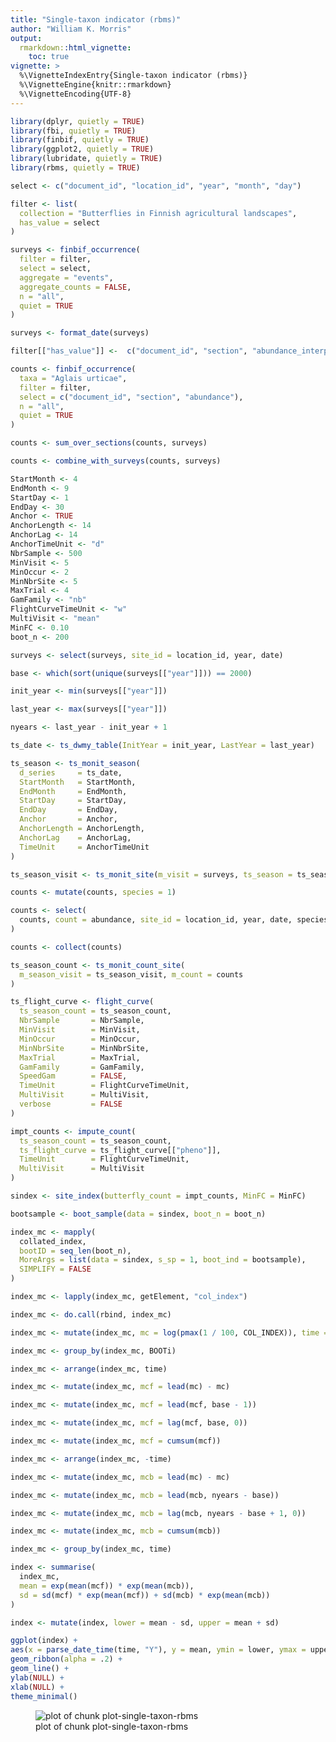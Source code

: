 ```yaml
---
title: "Single-taxon indicator (rbms)"
author: "William K. Morris"
output: 
  rmarkdown::html_vignette:
    toc: true
vignette: >
  %\VignetteIndexEntry{Single-taxon indicator (rbms)}
  %\VignetteEngine{knitr::rmarkdown}
  %\VignetteEncoding{UTF-8}
---
```





```r
library(dplyr, quietly = TRUE)
library(fbi, quietly = TRUE)
library(finbif, quietly = TRUE)
library(ggplot2, quietly = TRUE)
library(lubridate, quietly = TRUE)
library(rbms, quietly = TRUE)
```


```r
select <- c("document_id", "location_id", "year", "month", "day")
```


```r
filter <- list(
  collection = "Butterflies in Finnish agricultural landscapes",
  has_value = select
)
```


```r
surveys <- finbif_occurrence(
  filter = filter,
  select = select,
  aggregate = "events",
  aggregate_counts = FALSE,
  n = "all",
  quiet = TRUE
)
```


```r
surveys <- format_date(surveys)
```


```r
filter[["has_value"]] <-  c("document_id", "section", "abundance_interpreted")
```


```r
counts <- finbif_occurrence(
  taxa = "Aglais urticae",
  filter = filter,
  select = c("document_id", "section", "abundance"),
  n = "all",
  quiet = TRUE
)
```


```r
counts <- sum_over_sections(counts, surveys)

counts <- combine_with_surveys(counts, surveys)
```


```r
StartMonth <- 4
EndMonth <- 9
StartDay <- 1
EndDay <- 30
Anchor <- TRUE
AnchorLength <- 14
AnchorLag <- 14
AnchorTimeUnit <- "d"
NbrSample <- 500
MinVisit <- 5
MinOccur <- 2
MinNbrSite <- 5
MaxTrial <- 4
GamFamily <- "nb"
FlightCurveTimeUnit <- "w"
MultiVisit <- "mean"
MinFC <- 0.10
boot_n <- 200

surveys <- select(surveys, site_id = location_id, year, date)

base <- which(sort(unique(surveys[["year"]])) == 2000)

init_year <- min(surveys[["year"]])

last_year <- max(surveys[["year"]])

nyears <- last_year - init_year + 1

ts_date <- ts_dwmy_table(InitYear = init_year, LastYear = last_year)

ts_season <- ts_monit_season(
  d_series     = ts_date,
  StartMonth   = StartMonth,
  EndMonth     = EndMonth,
  StartDay     = StartDay,
  EndDay       = EndDay,
  Anchor       = Anchor,
  AnchorLength = AnchorLength,
  AnchorLag    = AnchorLag,
  TimeUnit     = AnchorTimeUnit
)

ts_season_visit <- ts_monit_site(m_visit = surveys, ts_season = ts_season)

counts <- mutate(counts, species = 1)

counts <- select(
  counts, count = abundance, site_id = location_id, year, date, species
)

counts <- collect(counts)

ts_season_count <- ts_monit_count_site(
  m_season_visit = ts_season_visit, m_count = counts
)

ts_flight_curve <- flight_curve(
  ts_season_count = ts_season_count,
  NbrSample       = NbrSample,
  MinVisit        = MinVisit,
  MinOccur        = MinOccur,
  MinNbrSite      = MinNbrSite,
  MaxTrial        = MaxTrial,
  GamFamily       = GamFamily,
  SpeedGam        = FALSE,
  TimeUnit        = FlightCurveTimeUnit,
  MultiVisit      = MultiVisit,
  verbose         = FALSE
)

impt_counts <- impute_count(
  ts_season_count = ts_season_count,
  ts_flight_curve = ts_flight_curve[["pheno"]],
  TimeUnit        = FlightCurveTimeUnit,
  MultiVisit      = MultiVisit
)

sindex <- site_index(butterfly_count = impt_counts, MinFC = MinFC)

bootsample <- boot_sample(data = sindex, boot_n = boot_n)
```


```r
index_mc <- mapply(
  collated_index,
  bootID = seq_len(boot_n),
  MoreArgs = list(data = sindex, s_sp = 1, boot_ind = bootsample),
  SIMPLIFY = FALSE
)

index_mc <- lapply(index_mc, getElement, "col_index")

index_mc <- do.call(rbind, index_mc)

index_mc <- mutate(index_mc, mc = log(pmax(1 / 100, COL_INDEX)), time = M_YEAR)

index_mc <- group_by(index_mc, BOOTi)

index_mc <- arrange(index_mc, time)

index_mc <- mutate(index_mc, mcf = lead(mc) - mc)

index_mc <- mutate(index_mc, mcf = lead(mcf, base - 1))

index_mc <- mutate(index_mc, mcf = lag(mcf, base, 0))

index_mc <- mutate(index_mc, mcf = cumsum(mcf))

index_mc <- arrange(index_mc, -time)

index_mc <- mutate(index_mc, mcb = lead(mc) - mc)

index_mc <- mutate(index_mc, mcb = lead(mcb, nyears - base))

index_mc <- mutate(index_mc, mcb = lag(mcb, nyears - base + 1, 0))

index_mc <- mutate(index_mc, mcb = cumsum(mcb))

index_mc <- group_by(index_mc, time)

index <- summarise(
  index_mc,
  mean = exp(mean(mcf)) * exp(mean(mcb)),
  sd = sd(mcf) * exp(mean(mcf)) + sd(mcb) * exp(mean(mcb))
)

index <- mutate(index, lower = mean - sd, upper = mean + sd)
```


```r
ggplot(index) +
aes(x = parse_date_time(time, "Y"), y = mean, ymin = lower, ymax = upper) +
geom_ribbon(alpha = .2) +
geom_line() +
ylab(NULL) +
xlab(NULL) +
theme_minimal()
```

![plot of chunk plot-single-taxon-rbms](figure/plot-single-taxon-rbms-1.png)
